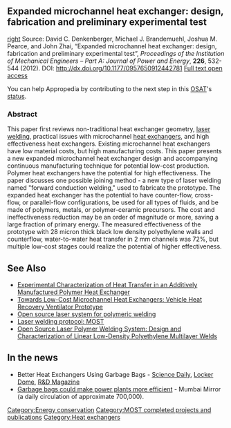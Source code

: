 {{MOST}}
{{Pearce-pubs}}

[[Category:Energy conservation]]
[[Category:MOST completed projects and publications]]
[[Category:Heat exchangers]]

== Expanded microchannel heat exchanger: design, fabrication and preliminary experimental test ==
[[image:Hxclose.png|right]] 
Source: David C. Denkenberger, Michael J. Brandemuehl, Joshua M. Pearce, and John Zhai, “Expanded microchannel heat exchanger: design, fabrication and preliminary experimental test”, ''Proceedings of the Institution of Mechanical Engineers – Part A: Journal of Power and Energy'', '''226''', 532-544 (2012). DOI: http://dx.doi.org/10.1177/0957650912442781  [http://www.academia.edu/1604345/Expanded_microchannel_heat_exchanger_design_fabrication_and_preliminary_experimental_test Full text open access]

{{Statusboxtop}}
{{status-design}}
{{status-model}}
{{status-prototype}}
You can help Appropedia by contributing to the next step in this [[OSAT]]'s [[:Category:Status|status]].
{{boxbottom}}
=== Abstract ===

This paper first reviews non-traditional heat exchanger geometry, [[laser welding]], practical issues with microchannel [[heat exchanger]]s, and high effectiveness heat exchangers. Existing microchannel heat exchangers have low material costs, but high manufacturing costs. This paper presents a new expanded microchannel heat exchanger design and accompanying continuous manufacturing technique for potential low-cost production. Polymer heat exchangers have the potential for high effectiveness. The paper discusses one possible joining method - a new type of laser welding named "forward conduction welding," used to fabricate the prototype. The expanded heat exchanger has the potential to have counter-flow, cross-flow, or parallel-flow configurations, be used for all types of fluids, and be made of polymers, metals, or polymer-ceramic precursors. The cost and ineffectiveness reduction may be an order of magnitude or more, saving a large fraction of primary energy. The measured effectiveness of the prototype with 28 micron thick black low density polyethylene walls and counterflow, water-to-water heat transfer in 2 mm channels was 72%, but multiple low-cost stages could realize the potential of higher effectiveness.

==See Also==
* [[Experimental Characterization of Heat Transfer in an Additively Manufactured Polymer Heat Exchanger]]
* [[Towards Low-Cost Microchannel Heat Exchangers: Vehicle Heat Recovery Ventilator Prototype]]
* [[Open source laser system for polymeric welding]]
* [[Laser welding protocol: MOST]]
*[[Open Source Laser Polymer Welding System: Design and Characterization of Linear Low-Density Polyethylene Multilayer Welds]]

==In the news==
* Better Heat Exchangers Using Garbage Bags - [http://www.sciencedaily.com/releases/2015/06/150626130716.htm Science Daily], [https://lockerdome.com/6301844049758273/7799861466629140 Locker Dome], [http://www.rdmag.com/news/2015/06/better-heat-exchangers-using-garbage-bags R&D Magazine]
*[http://www.mumbaimirror.com/others/sci-tech/Garbage-bags-could-make-power-plants-more-efficient/articleshow/47871516.cms  Garbage bags could make power plants more efficient] - Mumbai Mirror (a daily circulation of approximate 700,000).